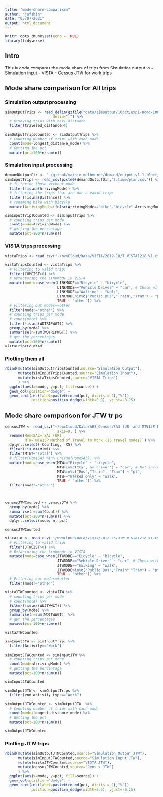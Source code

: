 ```yaml
---
title: "mode-share-comparison"
author: "jafshin"
date: "05/07/2021"
output: html_document
---
```


```r
knitr::opts_chunk$set(echo = TRUE)
library(tidyverse)
```

## Intro

This is code compares the mode share of trips from Simulation output to 
- Simulation input
- VISTA
- Census JTW for work trips

## Mode share comparison for All trips

### Simulation output processing

```r

simOutputTrips <- read_delim(gzfile("data/simOutput/10pct/exp1-noMc-100iters/output_trips.csv.gz"),
                      delim=";") %>% 
  # Removing trips with zero distance
  filter(traveled_distance>0) 

```

```r

simOutputTripsCounted <- simOutputTrips %>% 
  # Counting number of trips with each mode
  count(mode=longest_distance_mode) %>% 
  # Getting the pct
  mutate(pct=100*n/sum(n)) 

```

### Simulation input processing

```r
demandOutputDir <- "~/github/matsim-melbourne/demand/output-v1.1-10pct/"
simInputTrips <- read_csv(paste0(demandOutputDir,"7.time/plan.csv")) %>% 
  # filtering those without mode
  filter(!is.na(ArrivingMode)) %>%
  # filtering the trips that are not a vakid trip!
  filter(!is.na(Distance)) %>% 
  # renaming bike with bicycle
  mutate(ArrivingMode=ifelse(ArrivingMode=="bike","bicycle",ArrivingMode)) 

```

```r
simInputTripsCounted <- simInputTrips %>% 
  # counting trips per mode
  count(mode=ArrivingMode) %>% 
  # getting the percentage 
  mutate(pct=100*n/sum(n))
```

### VISTA trips processing

```r

vistaTrips <- read_csv("~/ownCloud/Data/VISTA/2012-18/T_VISTA1218_V1.csv")

vistaTripsCounted <- vistaTrips %>% 
  # Filtering to valid trips
  filter(CUMDIST>0) %>% 
  # Refactoring the linkmode in VISTA
  mutate(mode=case_when(LINKMODE=="Bicycle" ~ "bicycle",
                        LINKMODE=="Vehicle Driver" ~ "car", # Check with Dhirendra/Alan what happens to car passengers?
                        LINKMODE=="Walking" ~ "walk",
                        LINKMODE%in%c("Public Bus","Train","Tram") ~ "pt",
                        TRUE ~ "other")) %>% 
  # Filtering out modes==other
  filter(mode!="other") %>% 
  # counting trips per mode
  # count(mode) %>% 
  filter(!is.na(WDTRIPWGT)) %>% 
  group_by(mode) %>% 
  summarise(n=sum(WDTRIPWGT)) %>% 
  # get the percentages
  mutate(pct=100*n/sum(n))
vistaTripsCounted
```

### Plotting them all 

```r

rbind(mutate(simOutputTripsCounted,source="Simulation Output"),
      mutate(simInputTripsCounted,source="Simulation Input"),
      mutate(vistaTripsCounted,source="VISTA Trips")
      ) %>% 
  ggplot(aes(x=mode, y=pct, fill=source)) +
  geom_col(position="dodge") +
  geom_text(aes(label=paste0(round(pct, digits = 1),"%")), 
            position=position_dodge(width=0.9), vjust=-0.25)

```

## Mode share comparison for JTW trips

```r

censusJTW <- read_csv("~/ownCloud/Data/ABS_Census/SA3 (UR) and MTW15P Method of Travel to Work (15 travel modes).csv", 
                        skip=9, ) %>%
  rename(HomeSA3=`SA3 (UR)`,
         MTW=`MTW15P Method of Travel to Work (15 travel modes)`) %>%
  dplyr::select(-Counting, -X5) %>%
  filter(!is.na(MTW)) %>% 
  filter(MTW!="Total") %>% 
  # filter(HomeSA3 %in% unique(HomeSA3)) %>% 
  mutate(mode=case_when(MTW=="Bicycle" ~ "bicycle",
                        MTW%in%c("Car, as driver") ~ "car", # Not including ,"Car, as passenger"
                        MTW%in%c("Bus","Train", "Tram") ~ "pt",
                        MTW=="Walked only" ~ "walk",
                        TRUE ~ "other")) %>% 
  filter(mode!="other") 



censusJTWCounted <- censusJTW %>% 
  group_by(mode) %>% 
  summarise(n=sum(Count)) %>% 
  mutate(pct=100*n/sum(n)) %>% 
  dplyr::select(mode, n, pct)

censusJTWCounted
```

```r

vistaJTW <- read_csv("~/ownCloud/Data/VISTA/2012-18/JTW_VISTA1218_V1.csv") %>% 
  # Filtering to valid trips
  filter(JTWDIST>0) %>% 
  # Refactoring the linkmode in VISTA
  mutate(mode=case_when(JTWMODE=="Bicycle" ~ "bicycle",
                        JTWMODE=="Vehicle Driver" ~ "car", # Check with Dhirendra/Alan what happens to car passengers?
                        JTWMODE=="Walking" ~ "walk",
                        JTWMODE%in%c("Public Bus","Train","Tram") ~ "pt",
                        TRUE ~ "other")) %>% 
  # Filtering out modes==other
  filter(mode!="other") 

vistaJTWCounted <- vistaJTW %>% 
  # counting trips per mode
  # count(mode) %>% 
  filter(!is.na(WDJTWWGT)) %>% 
  group_by(mode) %>% 
  summarise(n=sum(WDJTWWGT)) %>% 
  # get the percentages
  mutate(pct=100*n/sum(n))

vistaJTWCounted
```


```r

simInputJTW <- simInputTrips %>% 
  filter(Activity=="Work") 
  
simInputJTWCounted <- simInputJTW %>% 
  # counting trips per mode
  count(mode=ArrivingMode) %>% 
  # getting the percentage 
  mutate(pct=100*n/sum(n))

simInputJTWCounted
```


```r

simOutputJTW <- simOutputTrips %>% 
  filter(end_activity_type=="Work") 
  
simOutputJTWCounted <- simOutputJTW  %>% 
  # Counting number of trips with each mode
  count(mode=longest_distance_mode) %>% 
  # Getting the pct
  mutate(pct=100*n/sum(n)) 

simOutputJTWCounted
```

### Plotting JTW trips
```r
rbind(mutate(simOutputJTWCounted,source="Simulation Output JTW"),
      mutate(simInputJTWCounted,source="Simulation Input JTW"),
      mutate(vistaJTWCounted,source="VISTA JTW"),
      mutate(censusJTWCounted,source="Census JTW")
      ) %>% 
  ggplot(aes(x=mode, y=pct, fill=source)) +
  geom_col(position="dodge") +
  geom_text(aes(label=paste0(round(pct, digits = 1),"%")), 
            position=position_dodge(width=0.9), vjust=-0.25)

```
